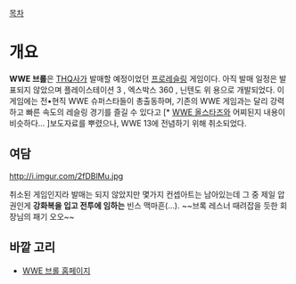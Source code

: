 [[목차]]

= 개요 =
{{{#!html
<object style="height: 390px; width: 640px"><param name="movie" value="http://www.youtube.com/v/zJ50QrFTKL0?version=3&feature=player_detailpage"><param name="allowFullScreen" value="true"><param name="allowScriptAccess" value="always"><embed src="http://www.youtube.com/v/zJ50QrFTKL0?version=3&feature=player_detailpage" type="application/x-shockwave-flash" allowfullscreen="true" allowScriptAccess="always" width="640" height="360"></object>
}}}


'''WWE 브롤'''은 [[THQ]]사가  발매할 예정이었던  [[프로레슬링]] 게임이다. 아직 발매 일정은 발표되지 않았으며 플레이스테이션 3 , 엑스박스 360  , 닌텐도 위 용으로 개발되었다. 이 게임에는 전•현직 WWE 슈퍼스타들이 총출동하며, 기존의 WWE 게임과는 달리 강력하고 빠른 속도의 레슬링 경기를 즐길 수 있다고 [* [[WWE 올스타즈]]와 어찌된지 내용이 비슷하다... ]보도자료를 뿌렸으나, WWE 13에 전념하기 위해  취소되었다.

== 여담 ==


http://i.imgur.com/2fDBlMu.jpg


취소된 게임인지라 발매는 되지 않았지만 몇가지 컨셉아트는 남아있는데 그 중 제일 압권인게 '''강화복을 입고 전투에 임하는''' 빈스 맥마흔(...). ~~브록 레스너 때려잡을 듯한 회장님의 패기 오오~~ 

== 바깥 고리 ==
* [http://wwe.thq.com/ WWE 브롤 홈페이지]
